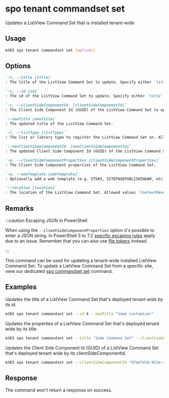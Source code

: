 
# spo tenant commandset set

Updates a ListView Command Set that is installed tenant-wide

## Usage

```sh
m365 spo tenant commandset set [options]
```

## Options

```md definition-list
`-t, --title [title]`
: The title of the ListView Command Set to update. Specify either `title`, `id` or `clientSideComponentId`.

`-i, --id [id]`
: The id of the ListView Command Set to update. Specify either `title`, `id` or `clientSideComponentId`.

`-c, --clientSideComponentId  [clientSideComponentId]`
: The Client Side Component Id (GUID) of the ListView Command Set to update. Specify either `title`, `id` or `clientSideComponentId`.

`--newTitle [newTitle]`
: The updated title of the ListView Command Set.

`-l, --listType [listType]`
: The list or library type to register the ListView Command Set on. Allowed values `List` or `Library`.

`--newClientSideComponentId  [newClientSideComponentId]`
: The updated Client Side Component Id (GUID) of the ListView Command Set.

`-p, --clientSideComponentProperties [clientSideComponentProperties]`
: The Client Side Component properties of the ListView Command Set.

`-w, --webTemplate [webTemplate]`
: Optionally add a web template (e.g. STS#3, SITEPAGEPUBLISHING#0, etc) as a filter for what kind of sites the ListView Command Set is registered on.

`--location [location]`
: The location of the ListView Command Set. Allowed values `ContextMenu`, `CommandBar` or `Both`. Defaults to `CommandBar`.
```

<Global />

## Remarks

:::caution Escaping JSON in PowerShell

When using the `--clientSideComponentProperties` option it's possible to enter a JSON string. In PowerShell 5 to 7.2 [specific escaping rules](./../../../user-guide/using-cli.mdx#escaping-double-quotes-in-powershell) apply due to an issue. Remember that you can also use [file tokens](./../../../user-guide/using-cli.mdx#passing-complex-content-into-cli-options) instead.

:::

This command can be used for updating a tenant-wide installed ListView Command Set. To update a ListView Command Set from a specific site, view our dedicated [spo commandset set](../commandset/commandset-set.mdx) command.

## Examples

Updates the title of a ListView Command Set that's deployed tenant wide by its id.

```sh
m365 spo tenant commandset set --id 4 --newTitle "Some customizer"
```

Updates the properties of a ListView Command Set that's deployed tenant wide by its title.

```sh
m365 spo tenant commandset set --title "Some Command Set" --clientSideComponentProperties '{ "someProperty": "Some value" }'
```

Updates the Client Side Component Id (GUID) of a ListView Command Set that's deployed tenant wide by its clientSideComponentId.

```sh
m365 spo tenant commandset set --clientSideComponentId "07ee7d3d-923e-49be-b050-86f53edb45fb" --newClientSideComponentId "b44a5182-9877-4029-baec-0181c70dacbc"
```

## Response

The command won't return a response on success.
